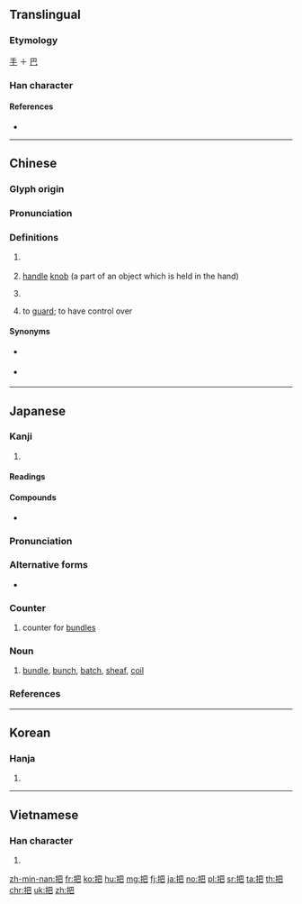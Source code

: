 ==Translingual==

===Etymology===
[[手]] ＋ [[巴]]

===Han character===
{{Han char|rn=64|rad=手|as=04|sn=7|four=57017|canj=QAU|ids=⿰扌巴}}

====References====
* {{Han ref|kx=0420.210|dkj=11874|dj=0768.010|hdz=31845.040|uh=628A|ud=25226|bh=A7E2|bd=42978}}

----

==Chinese==
{{zh-forms}}

===Glyph origin===
{{Han etym}}

===Pronunciation===
{{zh-pron
|m=bǎ,er=y
|ma=y
|c=baa2
|h=pfs=pá
|mn=pé/pá/pà
|mn_note=pé - vernacular, pá - literary
|w=2po,2pa
|mc=y
|oc=y
|cat=n,cl,v
}}

===Definitions===
{{zh-hanzi}}

# {{n-g|Measure word for anything that can be held in one's hand.}}
#: {{zh-x|兩 '''把''' 掃把|two brooms}}
#: {{zh-x|三 把 刀|three knives}}
#: {{zh-x|四 把 鉸{gaau3}剪|four pairs of scissors|C}}
# [[handle]] [[knob]] (a part of an object which is held in the hand)
# {{lb|zh|Beginning Mandarin}} {{n-g|A special type of helping verb which, when placed in front of the object of a sentence, allows for the object of the sentence to be placed before the verb. This allows for greater flexibility in complex sentence construction.}}
#: {{zh-x|他 把 刀 放 在 桌子{zi} 上。|He put the knife on the table.}}
# to [[guard]]; to have control over
#: {{zh-x|把守|to guard; to defend}}
#: {{zh-x|把握|to grasp; to control; to master}}

====Synonyms====
* {{q|formal Mandarin; Hokkien}} {{zh-l|將|tr=-}}
* {{q|Hokkien}} {{zh-l|共|tr=-}}

{{zh-cat|Beginning|Intermediate}}

----

==Japanese==

===Kanji===
{{ja-kanji|grade=c}}

# {{defn|lang=ja|sort=手04}}

====Readings====
{{ja-readings|goon=[[へ]] (he)|kanon=[[は]] (ha)|kun=[[たば]] (taba), [[つか]] (tsuka)}}

====Compounds====
* {{ja-r|把捉|はそく|[[grasping]]}}

{{ja-kanjitab|たば|yomi=k}}

===Pronunciation===
{{ja-pron|yomi=k|たば|acc=1|acc_ref=DJR,NHK}}

===Alternative forms===
* {{ja-l|束}}

===Counter===
{{ja-pos|counter|たば}}

# counter for [[bundle]]s

===Noun===
{{ja-noun|たば}}

# [[bundle]], [[bunch]], [[batch]], [[sheaf]], [[coil]]

===References===
<references/>

----

==Korean==

===Hanja===
{{ko-hanja|hangeul=파|eumhun=|mr=p'a|y=pha}}

# {{defn|lang=ko|sort=手04}}

----

==Vietnamese==

===Han character===
{{vi-hantu|[[bã]], [[bả]], [[bạ]], [[bỡ]], [[bữa]], [[vả]], [[vã]], [[vỗ]], [[bá]], [[bẻ]], [[bửa]], [[lả]], [[sấp]], [[trả]]}}

# {{defn|lang=vi|sort=手04}}

[[zh-min-nan:把]]
[[fr:把]]
[[ko:把]]
[[hu:把]]
[[mg:把]]
[[fj:把]]
[[ja:把]]
[[no:把]]
[[pl:把]]
[[sr:把]]
[[ta:把]]
[[th:把]]
[[chr:把]]
[[uk:把]]
[[zh:把]]